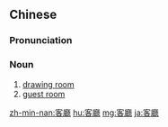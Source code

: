 {{also|客厅}}
==Chinese==
{{zh-forms|s=客厅}}

===Pronunciation===
{{zh-pron
|m=kètīng
|c=haak3 teng1
|h=pfs=hak-thâng
|mn=qz,tw,xm:kheh-thiaⁿ/zz:kheeh-thiaⁿ
|mna=Taiwanese-Alternation4to2Word.ogg
|ma=Zh-kèting.ogg
|cat=n
}}

===Noun===
{{zh-noun}}

# [[drawing room]]
# [[guest room]]

[[zh-min-nan:客廳]]
[[hu:客廳]]
[[mg:客廳]]
[[ja:客廳]]